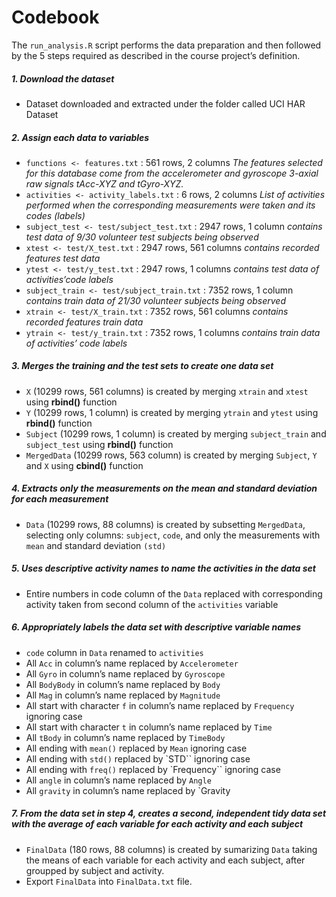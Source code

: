 Codebook
================

The `run_analysis.R` script performs the data preparation and then followed by the 5 steps required as described in the course project’s definition.

##### 1. Download the dataset

-   Dataset downloaded and extracted under the folder called UCI HAR Dataset

##### 2. Assign each data to variables

-   `functions <- features.txt` : 561 rows, 2 columns
    *The features selected for this database come from the accelerometer and gyroscope 3-axial raw signals tAcc-XYZ and tGyro-XYZ.*
-   `activities <- activity_labels.txt` : 6 rows, 2 columns
    *List of activities performed when the corresponding measurements were taken and its codes (labels)*
-   `subject_test <- test/subject_test.txt` : 2947 rows, 1 column
    *contains test data of 9/30 volunteer test subjects being observed*
-   `xtest <- test/X_test.txt` : 2947 rows, 561 columns
    *contains recorded features test data*
-   `ytest <- test/y_test.txt` : 2947 rows, 1 columns
    *contains test data of activities’code labels*
-   `subject_train <- test/subject_train.txt` : 7352 rows, 1 column
    *contains train data of 21/30 volunteer subjects being observed*
-   `xtrain <- test/X_train.txt` : 7352 rows, 561 columns
    *contains recorded features train data*
-   `ytrain <- test/y_train.txt` : 7352 rows, 1 columns
    *contains train data of activities’ code labels*

##### 3. Merges the training and the test sets to create one data set

-   `X` (10299 rows, 561 columns) is created by merging `xtrain` and `xtest` using **rbind()** function
-   `Y` (10299 rows, 1 column) is created by merging `ytrain` and `ytest` using **rbind()** function
-   `Subject` (10299 rows, 1 column) is created by merging `subject_train` and `subject_test` using **rbind()** function
-   `MergedData` (10299 rows, 563 column) is created by merging `Subject`, `Y` and `X` using **cbind()** function

##### 4. Extracts only the measurements on the mean and standard deviation for each measurement

-   `Data` (10299 rows, 88 columns) is created by subsetting `MergedData`, selecting only columns: `subject`, `code`, and only the measurements with `mean` and standard deviation `(std)`

##### 5. Uses descriptive activity names to name the activities in the data set

-   Entire numbers in code column of the `Data` replaced with corresponding activity taken from second column of the `activities` variable

##### 6. Appropriately labels the data set with descriptive variable names

-   `code` column in `Data` renamed to `activities`
-   All `Acc` in column’s name replaced by `Accelerometer`
-   All `Gyro` in column’s name replaced by `Gyroscope`
-   All `BodyBody` in column’s name replaced by `Body`
-   All `Mag` in column’s name replaced by `Magnitude`
-   All start with character `f` in column’s name replaced by `Frequency` ignoring case
-   All start with character `t` in column’s name replaced by `Time`
-   All `tBody` in column’s name replaced by `TimeBody`
-   All ending with `mean()` replaced by `Mean` ignoring case
-   All ending with `std()` replaced by \`STD\`\` ignoring case
-   All ending with `freq()` replaced by \`Frequency\`\` ignoring case
-   All `angle` in column’s name replaced by `Angle`
-   All `gravity` in column’s name replaced by \`Gravity

##### 7. From the data set in step 4, creates a second, independent tidy data set with the average of each variable for each activity and each subject

-   `FinalData` (180 rows, 88 columns) is created by sumarizing `Data` taking the means of each variable for each activity and each subject, after groupped by subject and activity.
-   Export `FinalData` into `FinalData.txt` file.
